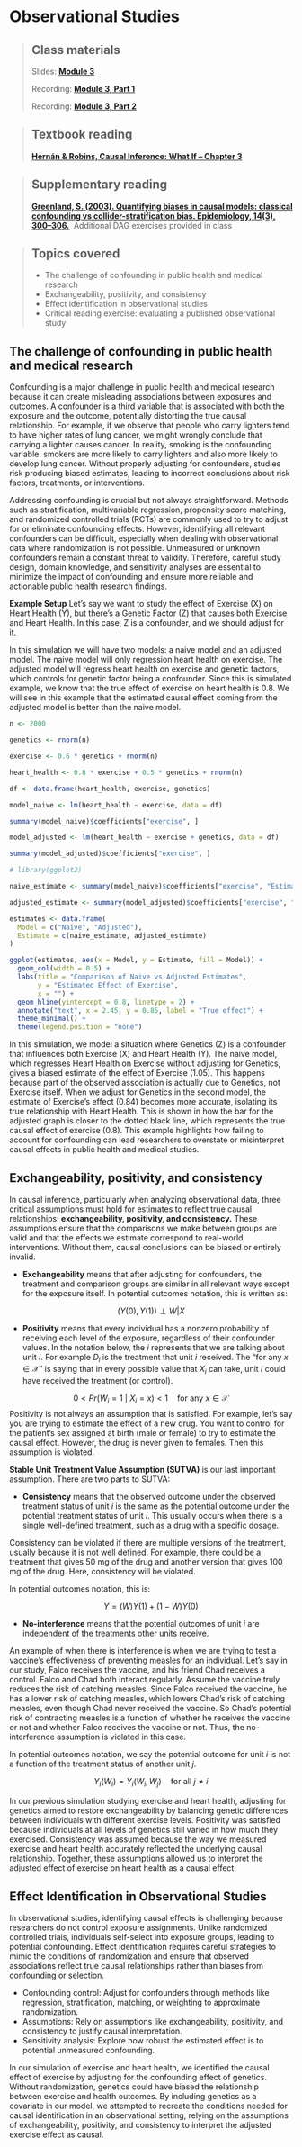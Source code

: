 # Observational Studies  

> ## Class materials  
>
> Slides: [**Module 3**](https://drive.google.com/drive/folders/14Iymvk2FlZqVsWrtbDLmwSzR5aNS-Mcg?usp=sharing)  
>
> Recording: [**Module 3, Part 1**](https://your-recording-link.com)  
>
> Recording: [**Module 3, Part 2**](https://your-recording-link.com)  

> ## Textbook reading  
>
> [**Hernán & Robins, Causal Inference: What If – Chapter 3**](https://static1.squarespace.com/static/675db8b0dd37046447128f5f/t/677676888e31cc50c2c33877/1735816881944/hernanrobins_WhatIf_2jan25.pdf)  

> ## Supplementary reading  
>
> [**Greenland, S. (2003). Quantifying biases in causal models: classical confounding vs collider-stratification bias. Epidemiology, 14(3), 300–306.**](https://journals.lww.com/epidem/Fulltext/2003/05000/Quantifying_Biases_in_Causal_Models__Classical.7.aspx)\  
> Additional DAG exercises provided in class  

> ## Topics covered  
>
> -   The challenge of confounding in public health and medical research  
> -   Exchangeability, positivity, and consistency  
> -   Effect identification in observational studies  
> -   Critical reading exercise: evaluating a published observational study  

## The challenge of confounding in public health and medical research  

Confounding is a major challenge in public health and medical research because it can create misleading associations between exposures and outcomes. A confounder is a third variable that is associated with both the exposure and the outcome, potentially distorting the true causal relationship. For example, if we observe that people who carry lighters tend to have higher rates of lung cancer, we might wrongly conclude that carrying a lighter causes cancer. In reality, smoking is the confounding variable: smokers are more likely to carry lighters and also more likely to develop lung cancer. Without properly adjusting for confounders, studies risk producing biased estimates, leading to incorrect conclusions about risk factors, treatments, or interventions.  

Addressing confounding is crucial but not always straightforward. Methods such as stratification, multivariable regression, propensity score matching, and randomized controlled trials (RCTs) are commonly used to try to adjust for or eliminate confounding effects. However, identifying all relevant confounders can be difficult, especially when dealing with observational data where randomization is not possible. Unmeasured or unknown confounders remain a constant threat to validity. Therefore, careful study design, domain knowledge, and sensitivity analyses are essential to minimize the impact of confounding and ensure more reliable and actionable public health research findings.  

**Example Setup** Let’s say we want to study the effect of Exercise (X) on Heart Health (Y), but there’s a Genetic Factor (Z) that causes both Exercise and Heart Health. In this case, Z is a confounder, and we should adjust for it. 

In this simulation we will have two models: a naive model and an adjusted model. The naive model will only regression heart health on exercise. The adjusted model will regress heart health on exercise and genetic factors, which controls for genetic factor being a confounder. Since this is simulated example, we know that the true effect of exercise on heart health is 0.8. We will see in this example that the estimated causal effect coming from the adjusted model is better than the naive model.

```r

n <- 2000

genetics <- rnorm(n)

exercise <- 0.6 * genetics + rnorm(n) 

heart_health <- 0.8 * exercise + 0.5 * genetics + rnorm(n)

df <- data.frame(heart_health, exercise, genetics)

model_naive <- lm(heart_health ~ exercise, data = df)

summary(model_naive)$coefficients["exercise", ]

model_adjusted <- lm(heart_health ~ exercise + genetics, data = df)

summary(model_adjusted)$coefficients["exercise", ]

```

```r

# library(ggplot2)

naive_estimate <- summary(model_naive)$coefficients["exercise", "Estimate"]

adjusted_estimate <- summary(model_adjusted)$coefficients["exercise", "Estimate"]

estimates <- data.frame(
  Model = c("Naive", "Adjusted"),
  Estimate = c(naive_estimate, adjusted_estimate)
)

ggplot(estimates, aes(x = Model, y = Estimate, fill = Model)) +
  geom_col(width = 0.5) +
  labs(title = "Comparison of Naive vs Adjusted Estimates",
       y = "Estimated Effect of Exercise",
       x = "") +
  geom_hline(yintercept = 0.8, linetype = 2) +
  annotate("text", x = 2.45, y = 0.85, label = "True effect") +
  theme_minimal() +
  theme(legend.position = "none")

```

In this simulation, we model a situation where Genetics (Z) is a confounder that influences both Exercise (X) and Heart Health (Y). The naive model, which regresses Heart Health on Exercise without adjusting for Genetics, gives a biased estimate of the effect of Exercise (1.05). This happens because part of the observed association is actually due to Genetics, not Exercise itself. When we adjust for Genetics in the second model, the estimate of Exercise’s effect (0.84) becomes more accurate, isolating its true relationship with Heart Health. This is shown in how the bar for the adjusted graph is closer to the dotted black line, which represents the true causal effect of exercise (0.8). This example highlights how failing to account for confounding can lead researchers to overstate or misinterpret causal effects in public health and medical studies.  

## Exchangeability, positivity, and consistency  

In causal inference, particularly when analyzing observational data, three critical assumptions must hold for estimates to reflect true causal relationships: **exchangeability, positivity, and consistency.** These assumptions ensure that the comparisons we make between groups are valid and that the effects we estimate correspond to real-world interventions. Without them, causal conclusions can be biased or entirely invalid.  

- **Exchangeability** means that after adjusting for confounders, the treatment and comparison groups are similar in all relevant ways except for the exposure itself. In potential outcomes notation, this is written as:

$$
(Y(0), Y(1)) \perp W|X
$$

- **Positivity** means that every individual has a nonzero probability of receiving each level of the exposure, regardless of their confounder values. In the notation below, the $i$ represents that we are talking about unit $i$. For example $D_i$ is the treatment that unit $i$ received. The "for any $x \in \mathcal{X}$" is saying that in every possible value that $X_i$ can take, unit $i$ could have received the treatment (or control).

$$
0 < Pr(W_i = 1 \ | \ X_i = x) < 1  \quad \text{for any } x \in \mathcal{X}
$$
Positivity is not always an assumption that is satisfied. For example, let's say you are trying to estimate the effect of a new drug. You want to control for the patient's sex assigned at birth (male or female) to try to estimate the causal effect. However, the drug is never given to females. Then this assumption is violated.

**Stable Unit Treatment Value Assumption (SUTVA)** is our last important assumption. There are two parts to SUTVA:

- **Consistency** means that the observed outcome under the observed treatment status of unit $i$ is the same as the potential outcome under the potential treatment status of unit $i$. This usually occurs when there is a single well-defined treatment, such as a drug with a specific dosage.

Consistency can be violated if there are multiple versions of the treatment, usually because it is not well defined. For example, there could be a treatment that gives 50 mg of the drug and another version that gives 100 mg of the drug. Here, consistency will be violated.

In potential outcomes notation, this is:

$$
Y = (W)Y(1) + (1-W)Y(0)
$$

- **No-interference** means that the potential outcomes of unit $i$ are independent of the treatments other units receive. 

An example of when there is interference is when we are trying to test a vaccine's effectiveness of preventing measles for an individual. Let's say in our study, Falco receives the vaccine, and his friend Chad receives a control. Falco and Chad both interact regularly. Assume the vaccine truly reduces the risk of catching measles. Since Falco received the vaccine, he has a lower risk of catching measles, which lowers Chad's risk of catching measles, even though Chad never received the vaccine. So Chad's potential risk of contracting measles is a function of whether he receives the vaccine or not and whether Falco receives the vaccine or not. Thus, the no-interference assumption is violated in this case.

In potential outcomes notation, we say the potential outcome for unit $i$ is not a function of the treatment status of another unit $j$. 

$$
Y_i(W_i) = Y_i(W_i,W_j) \quad \text{for all } j \neq i
$$

In our previous simulation studying exercise and heart health, adjusting for genetics aimed to restore exchangeability by balancing genetic differences between individuals with different exercise levels. Positivity was satisfied because individuals at all levels of genetics still varied in how much they exercised. Consistency was assumed because the way we measured exercise and heart health accurately reflected the underlying causal relationship. Together, these assumptions allowed us to interpret the adjusted effect of exercise on heart health as a causal effect.  

## Effect Identification in Observational Studies  

In observational studies, identifying causal effects is challenging because researchers do not control exposure assignments. Unlike randomized controlled trials, individuals self-select into exposure groups, leading to potential confounding. Effect identification requires careful strategies to mimic the conditions of randomization and ensure that observed associations reflect true causal relationships rather than biases from confounding or selection.  

- Confounding control: Adjust for confounders through methods like regression, stratification, matching, or weighting to approximate randomization.  
- Assumptions: Rely on assumptions like exchangeability, positivity, and consistency to justify causal interpretation.  
- Sensitivity analysis: Explore how robust the estimated effect is to potential unmeasured confounding.   

In our simulation of exercise and heart health, we identified the causal effect of exercise by adjusting for the confounding effect of genetics. Without randomization, genetics could have biased the relationship between exercise and health outcomes. By including genetics as a covariate in our model, we attempted to recreate the conditions needed for causal identification in an observational setting, relying on the assumptions of exchangeability, positivity, and consistency to interpret the adjusted exercise effect as causal.  
